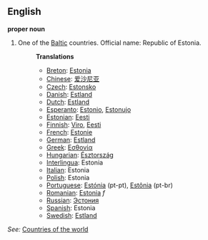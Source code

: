 ==English==

'''proper noun'''

# One of the [[Baltic]] countries. Official name: Republic of Estonia.
#:'''Translations'''
#:*[[Breton]]: [[Estonia]]
#:*[[Chinese]]: [[爱沙尼亚]]
#:*[[Czech]]: [[Estonsko]]
#:*[[Danish]]: [[Estland]]
#:*[[Dutch]]: [[Estland]]
#:*[[Esperanto]]: [[Estonio]], [[Estonujo]]
#:*[[Estonian]]: [[Eesti]]
#:*[[Finnish]]: [[Viro]], [[Eesti]]
#:*[[French]]: [[Estonie]]
#:*[[German]]: [[Estland]]
#:*[[Greek]]: [[Εσθονία]]
#:*[[Hungarian]]: [[Észtország]]
#:*[[Interlingua]]: Estonia
#:*[[Italian]]: Estonia
#:*[[Polish]]: Estonia
#:*[[Portuguese]]: [[Estónia]] (pt-pt), [[Estônia]] (pt-br)
#:*[[Romanian]]: [[Estonia]] ''f''
#:*[[Russian]]: [[Эстония]]
#:*[[Spanish]]: Estonia
#:*[[Swedish]]: [[Estland]]

''See:'' [[Countries of the world]]